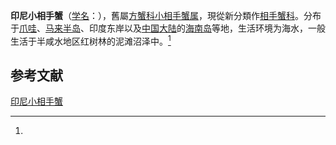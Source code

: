 {{Speciesbox
| name = 印尼小相手蟹
| status = 
| status_system = 
| image = 
| genus = Nanosesarma
| species = batavicum
| authority = (Moreira, 1903)<ref name='id12006'>{{cite web| url =http://www.bioinfo.cn/db05/BjdwSpecies.php?action=view&id=12006| title =印尼小相手蟹| work =《中国动物物种编目数据库》| publisher =中国科学院微生物研究所| author =中国科学院动物研究所| accessdate =2009-04-28| deadurl =yes| archiveurl =https://web.archive.org/web/20131203122335/http://www.bioinfo.cn/db05/BjdwSpecies.php?action=view| archivedate =2013-12-03}}</ref>
}}
'''印尼小相手蟹'''（[[学名|学名]]：{{lang|la|''Nanosesarma batavicum''}}），舊屬[[方蟹科|方蟹科]][[小相手蟹属|小相手蟹属]]，現從新分類作[[相手蟹科|相手蟹科]]。分布于[[爪哇|爪哇]]、[[马来半岛|马来半岛]]、印度东岸以及[[中国大陆|中国大陆]]的[[海南岛|海南岛]]等地，生活环境为海水，一般生活于半咸水地区红树林的泥滩沼泽中。<ref name='id12006'/>

== 参考文献 ==
{{reflist}}

{{Wikispecies|Nanosesarma batavicum}}
{{Taxonbar|from=Q13874849}}

[[Category:小相手蟹属|印尼小相手蟹]]


{{螃蟹小作品}}
